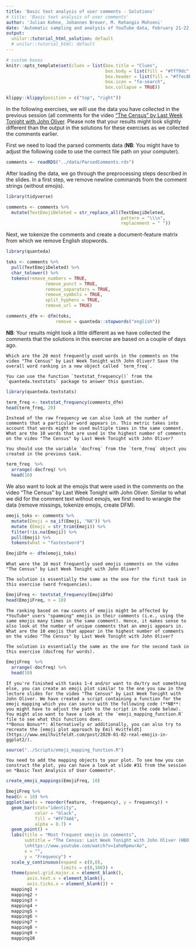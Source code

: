 ```yaml
---
title: 'Basic text analysis of user comments - Solutions'
# title: 'Basic text analysis of user comments' 
author: 'Julian Kohne, Johannes Breuer, M. Rohangis Mohseni'
date: 'Automatic sampling and analysis of YouTube data, February 21-22, 2022'
output:
  unilur::tutorial_html_solution: default
  # unilur::tutorial_html: default
---
```


```r
# custom boxes
knitr::opts_template$set(clues = list(box.title = "Clues",
                                      box.body = list(fill = "#fff9dc", colour = "black"),
                                      box.header = list(fill = "#ffec8b", colour = "black"),
                                      box.icon = "fa-search",
                                      box.collapse = TRUE))

```

```r
klippy::klippy(position = c("top", "right"))
```

In the following exercises, we will use the data you have collected in the previous session (all comments for the video ["The Census" by Last Week Tonight with John Oliver](https://www.youtube.com/watch?v=1aheRpmurAo). Please note that your results might look slightly different than the output in the solutions for these exercises as we collected the comments earlier. 

First we need to load the parsed comments data (**NB**: You might have to adjust the following code to use the correct file path on your computer).

```r
comments <- readRDS("../data/ParsedComments.rds")
```

After loading the data, we go through the preprocessing steps described in the slides. In a first step, we remove newline commands from the comment strings (without emojis).

```r
library(tidyverse)

comments <- comments %>% 
  mutate(TextEmojiDeleted = str_replace_all(TextEmojiDeleted,
                                            pattern = "\\\n",
                                            replacement = " "))
```

Next, we tokenize the comments and create a document-feature matrix from which we remove English stopwords.

```r
library(quanteda)

toks <- comments %>% 
  pull(TextEmojiDeleted) %>% 
  char_tolower() %>% 
  tokens(remove_numbers = TRUE,
               remove_punct = TRUE,
               remove_separators = TRUE,
               remove_symbols = TRUE,
               split_hyphens = TRUE,
               remove_url = TRUE)

comments_dfm <- dfm(toks, 
                   remove = quanteda::stopwords("english"))
```

**NB**: Your results might look a little different as we have collected the comments that the solutions in this exercise are based on a couple of days ago.

```block
Which are the 20 most frequently used words in the comments on the video "The Census" by Last Week Tonight with John Oliver? Save the overall word ranking in a new object called `term_freq`.
```

```block
You can use the function `textstat_frequency()` from the `quanteda.textstats` package to answer this question.
```

```r
library(quanteda.textstats)

term_freq <- textstat_frequency(comments_dfm)
head(term_freq, 20)
```

```block
Instead of the raw frequency we can also look at the number of comments that a particular word appears in. This metric takes into account that words might be used multiple times in the same comment. What are the 10 words that are used in the highest number of comments on the video "The Census" by Last Week Tonight with John Oliver?
```

```block
You should use the variable `docfreq` from the `term_freq` object you created in the previous task.
```

```r
term_freq  %>% 
  arrange(-docfreq) %>% 
  head(10)
```

We also want to look at the emojis that were used in the comments on the video "The Census" by Last Week Tonight with John Oliver. Similar to what we did for the comment text without emojis, we first need to wrangle the data (remove missings, tokenize emojis, create DFM).

```r
emoji_toks <- comments %>% 
  mutate(Emoji = na_if(Emoji, "NA")) %>% 
  mutate (Emoji = str_trim(Emoji)) %>%
  filter(!is.na(Emoji)) %>%
  pull(Emoji) %>% 
  tokens(what = "fastestword")

EmojiDfm <- dfm(emoji_toks)
```

```block
What were the 10 most frequently used emojis comments on the video "The Census" by Last Week Tonight with John Oliver?
```

```block
The solution is essentially the same as the one for the first task in this exercise (word frequencies).
```

```r
EmojiFreq <- textstat_frequency(EmojiDfm)
head(EmojiFreq, n = 10)
```

```block
The ranking based on raw counts of emojis might be affected by *YouTube* users "spamming" emojis in their comments (i.e., using the same emojis many times in the same comment). Hence, it makes sense to also look at the number of unique comments that an emoji appears in. What are the 10 emojis that appear in the highest number of comments on the video "The Census" by Last Week Tonight with John Oliver?
```

```block
The solution is essentially the same as the one for the second task in this exercise (docfreq for words).
```

```r
EmojiFreq  %>% 
  arrange(-docfreq) %>% 
  head(10)
```

```block
If you're finished with tasks 1-4 and/or want to do/try out something else, you can create an emoji plot similar to the one you saw in the lecture slides for the video "The Census" by Last Week Tonight with John Oliver. We have created a script containing a function for the emoji mapping which you can source with the following code (**NB**: you might have to adjust the path to the script in the code below). You might also want to have a look at the `emoji_mapping_function.R` file to see what this functions does.
**Bonus Bonus**: Alternatively or additionally, you can also try to recreate the [emoji plot approach by Emil Hvitfeldt](https://www.emilhvitfeldt.com/post/2020-01-02-real-emojis-in-ggplot2/).
```

```r
source("../Scripts/emoji_mapping_function.R")
```


```block
You need to add the mapping objects to your plot. To see how you can construct the plot, you can have a look at slide #31 from the session on *Basic Text Analysis of User Comments*.
```

```r
create_emoji_mappings(EmojiFreq, 10)

EmojiFreq %>% 
head(n = 10) %>% 
ggplot(aes(x = reorder(feature, -frequency), y = frequency)) +
  geom_bar(stat="identity",
           color = "black",
           fill = "#FF74A6",
           alpha = 0.7) + 
  geom_point() +
  labs(title = "Most frequent emojis in comments",
       subtitle = "The Census: Last Week Tonight with John Oliver (HBO)
       \nhttps://www.youtube.com/watch?v=1aheRpmurAo",
       x = "",
       y = "Frequency") +
  scale_y_continuous(expand = c(0,0),
                     limits = c(0,100)) +
  theme(panel.grid.major.x = element_blank(),
        axis.text.x = element_blank(),
        axis.ticks.x = element_blank()) +
  mapping1 +
  mapping2 +
  mapping3 +
  mapping4 +
  mapping5 +
  mapping6 +
  mapping7 +
  mapping8 +
  mapping9 +
  mapping10
```